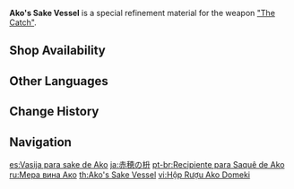 {{Item Infobox
|id           = 200107
|image        = Item Ako's Sake Vessel.png
|type         = Refinement Materials
|invCategory  = Character Development Items
|quality      = 4
|effect       = Specialized refinement material for [["The Catch"]]
|description  = This was the favored liquor vessel of [[Ako Domeki]], who once ruled over the Seirai region.<br />The sea has brought it onto an angler's hook.
|source1      = [[Inazuma Fishing Association]]
|weapon       = "The Catch"
}}
'''Ako's Sake Vessel''' is a special refinement material for the weapon [["The Catch"]].

==Shop Availability==
{{Shop Availability|currency=Fish}}

==Other Languages==
{{Other Languages
|en      = Ako's Sake Vessel
|zhs     = 赤穗酒枡
|zhs_rm  = Chìsuì Jiǔshēng
|zht     = 赤穗酒枡
|zht_rm  = Chìsuì Jiǔshēng
|zh_tl   = Ako's Sake {{w|Masu (measurement)|Masu}}{{Sino|zh|ja}}
|ja      = 赤穂の枡
|ja_rm   = Akou no Masu
|ja_tl   = Ako's {{w|Masu (measurement)|Masu}}
|ko      = 아코의 사케마스
|ko_rm   = Ako-ui Sakemaseu
|ko_tl   = Ako's Sakemasu
|es      = Vasija para sake de Ako
|es_tl   = Ako's Sake Pot
|fr      = Verre à saké d'Ako
|fr_tl   = Ako's Sake Glass
|ru      = Мера вина Ако
|ru_tl   = Ako's Measure of Wine
|ru_note = "Measure" here means "a receptacle or vessel of a standard size, capacity etc. as used to deal out specific quantities of some substance".
|th      = Ako's Sake Vessel
|vi      = Hộp Rượu Ako Domeki
|vi_tl   = Ako Domeki<!--'s--> Wine Box
|de      = Akos Sakegefäß
|de_tl   = Ako's Sake Vessel
|id      = Ako's Sake Vessel
|pt      = Recipiente para Saquê de Ako
|pt_tl   = 
|tr      = Ako'nun Sake Kabı
|tr_tl   = 
|it      = Contenitore di sakè di Ako
|it_tl   = Ako's Sake Container
}}

==Change History==
{{Change History|2.1}}

==Navigation==
{{Development Item Navbox|type=Weapon Materials}}

[[es:Vasija para sake de Ako]]
[[ja:赤穂の枡]]
[[pt-br:Recipiente para Saquê de Ako]]
[[ru:Мера вина Ако]]
[[th:Ako's Sake Vessel]]
[[vi:Hộp Rượu Ako Domeki]]